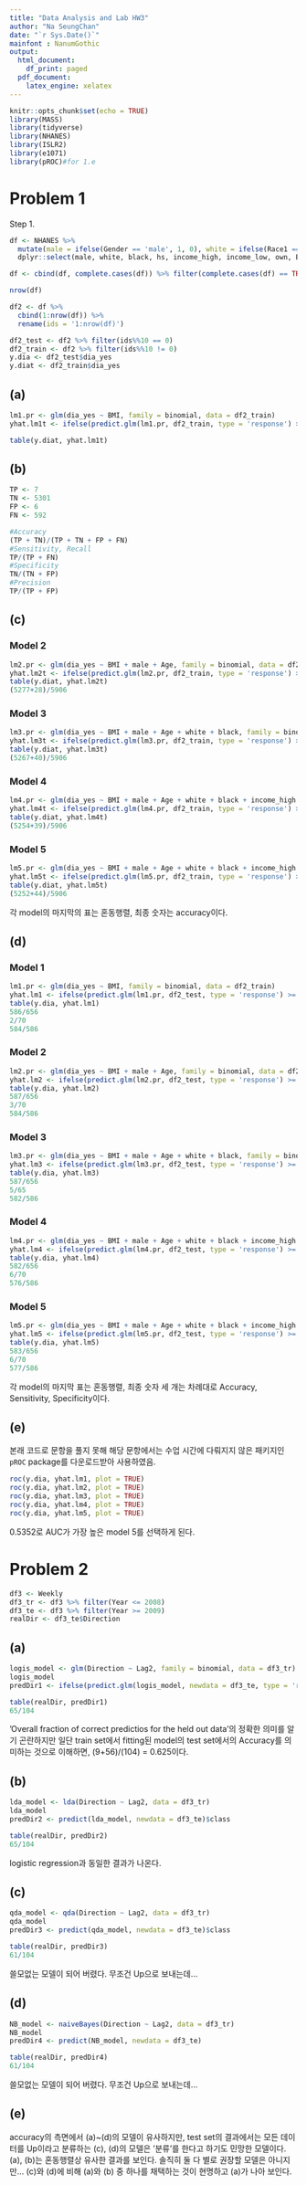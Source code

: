 ```yaml
---
title: "Data Analysis and Lab HW3"
author: "Na SeungChan"
date: "`r Sys.Date()`"
mainfont : NanumGothic
output:
  html_document:
    df_print: paged
  pdf_document:
    latex_engine: xelatex
---
```



```r
knitr::opts_chunk$set(echo = TRUE)
library(MASS)
library(tidyverse)
library(NHANES)
library(ISLR2)
library(e1071)
library(pROC)#for 1.e
```


# Problem 1


Step 1. 

```r
df <- NHANES %>%
  mutate(male = ifelse(Gender == 'male', 1, 0), white = ifelse(Race1 == 'White', 1, 0), black = ifelse(Race1 == 'Black', 1, 0), hs = ifelse(Education == 'High School'|Education == 'Some College'|Education == 'College Grad', 1, 0), income_high = ifelse(HHIncome == "75000-99999"|HHIncome == "more 99999", 1, 0), income_low = ifelse(HHIncome == " 0-4999"|HHIncome == " 5000-9999"|HHIncome ==   "10000-14999"|HHIncome == "15000-19999"|HHIncome == "20000-24999", 1, 0), own = ifelse(HomeOwn == 'Own', 1, 0), dia_yes = ifelse(Diabetes == 'Yes', 1, 0)) %>%
  dplyr::select(male, white, black, hs, income_high, income_low, own, BMI, Age, dia_yes, Height) 

df <- cbind(df, complete.cases(df)) %>% filter(complete.cases(df) == TRUE)

nrow(df)

df2 <- df %>%
  cbind(1:nrow(df)) %>%
  rename(ids = '1:nrow(df)') 

df2_test <- df2 %>% filter(ids%%10 == 0)
df2_train <- df2 %>% filter(ids%%10 != 0)
y.dia <- df2_test$dia_yes
y.diat <- df2_train$dia_yes
```


## (a)


```r
lm1.pr <- glm(dia_yes ~ BMI, family = binomial, data = df2_train)
yhat.lm1t <- ifelse(predict.glm(lm1.pr, df2_train, type = 'response') >= 0.5, 1, 0)

table(y.diat, yhat.lm1t)
```


## (b)


```r
TP <- 7
TN <- 5301
FP <- 6
FN <- 592

#Accuracy
(TP + TN)/(TP + TN + FP + FN)
#Sensitivity, Recall
TP/(TP + FN)
#Specificity
TN/(TN + FP)
#Precision
TP/(TP + FP)
```



## (c)


### Model 2

```r
lm2.pr <- glm(dia_yes ~ BMI + male + Age, family = binomial, data = df2_train)
yhat.lm2t <- ifelse(predict.glm(lm2.pr, df2_train, type = 'response') >= 0.5, 1, 0)
table(y.diat, yhat.lm2t)
(5277+28)/5906
```

### Model 3

```r
lm3.pr <- glm(dia_yes ~ BMI + male + Age + white + black, family = binomial, data = df2_train)
yhat.lm3t <- ifelse(predict.glm(lm3.pr, df2_train, type = 'response') >= 0.5, 1, 0)
table(y.diat, yhat.lm3t)
(5267+40)/5906
```

### Model 4

```r
lm4.pr <- glm(dia_yes ~ BMI + male + Age + white + black + income_high + income_low, family = binomial, data = df2_train)
yhat.lm4t <- ifelse(predict.glm(lm4.pr, df2_train, type = 'response') >= 0.5, 1, 0)
table(y.diat, yhat.lm4t)
(5254+39)/5906
```

### Model 5

```r
lm5.pr <- glm(dia_yes ~ BMI + male + Age + white + black + income_high + income_low + hs + own, family = binomial, data = df2_train)
yhat.lm5t <- ifelse(predict.glm(lm5.pr, df2_train, type = 'response') >= 0.5, 1, 0)
table(y.diat, yhat.lm5t)
(5252+44)/5906
```

각 model의 마지막의 표는 혼동행렬, 최종 숫자는 accuracy이다.



## (d)


### Model 1

```r
lm1.pr <- glm(dia_yes ~ BMI, family = binomial, data = df2_train)
yhat.lm1 <- ifelse(predict.glm(lm1.pr, df2_test, type = 'response') >= 0.5, 1, 0)
table(y.dia, yhat.lm1)
586/656
2/70
584/586
```

### Model 2

```r
lm2.pr <- glm(dia_yes ~ BMI + male + Age, family = binomial, data = df2_train)
yhat.lm2 <- ifelse(predict.glm(lm2.pr, df2_test, type = 'response') >= 0.5, 1, 0)
table(y.dia, yhat.lm2)
587/656
3/70
584/586
```

### Model 3

```r
lm3.pr <- glm(dia_yes ~ BMI + male + Age + white + black, family = binomial, data = df2_train)
yhat.lm3 <- ifelse(predict.glm(lm3.pr, df2_test, type = 'response') >= 0.5, 1, 0)
table(y.dia, yhat.lm3)
587/656
5/65
582/586
```

### Model 4

```r
lm4.pr <- glm(dia_yes ~ BMI + male + Age + white + black + income_high + income_low, family = binomial, data = df2_train)
yhat.lm4 <- ifelse(predict.glm(lm4.pr, df2_test, type = 'response') >= 0.5, 1, 0)
table(y.dia, yhat.lm4)
582/656
6/70
576/586
```

### Model 5

```r
lm5.pr <- glm(dia_yes ~ BMI + male + Age + white + black + income_high + income_low + hs + own, family = binomial, data = df2_train)
yhat.lm5 <- ifelse(predict.glm(lm5.pr, df2_test, type = 'response') >= 0.5, 1, 0)
table(y.dia, yhat.lm5)
583/656
6/70
577/586
```

각 model의 마지막 표는 혼동행렬, 최종 숫자 세 개는 차례대로 Accuracy, Sensitivity, Specificity이다.



## (e)

본래 코드로 문항을 풀지 못해 해당 문항에서는 수업 시간에 다뤄지지 않은 패키지인 `pROC` package를 다운로드받아 사용하였음.


```r
roc(y.dia, yhat.lm1, plot = TRUE)
roc(y.dia, yhat.lm2, plot = TRUE)
roc(y.dia, yhat.lm3, plot = TRUE)
roc(y.dia, yhat.lm4, plot = TRUE)
roc(y.dia, yhat.lm5, plot = TRUE)
```

0.5352로 AUC가 가장 높은 model 5를 선택하게 된다.



# Problem 2

```r
df3 <- Weekly
df3_tr <- df3 %>% filter(Year <= 2008)
df3_te <- df3 %>% filter(Year >= 2009)
realDir <- df3_te$Direction
```


## (a)


```r
logis_model <- glm(Direction ~ Lag2, family = binomial, data = df3_tr)
logis_model
predDir1 <- ifelse(predict.glm(logis_model, newdata = df3_te, type = 'response') >= 0.5, 'Up', 'Down')
```

```r
table(realDir, predDir1)
65/104
```

'Overall fraction of correct predictios for the held out data'의 정확한 의미를 알기 곤란하지만 일단 train set에서 fitting된 model의 test set에서의 Accuracy를 의미하는 것으로 이해하면, (9+56)/(104) = 0.625이다.



## (b)


```r
lda_model <- lda(Direction ~ Lag2, data = df3_tr)
lda_model
predDir2 <- predict(lda_model, newdata = df3_te)$class
```

```r
table(realDir, predDir2)
65/104
```

logistic regression과 동일한 결과가 나온다.


## (c)


```r
qda_model <- qda(Direction ~ Lag2, data = df3_tr)
qda_model
predDir3 <- predict(qda_model, newdata = df3_te)$class
```

```r
table(realDir, predDir3)
61/104
```

쓸모없는 모델이 되어 버렸다. 무조건 Up으로 보내는데...



## (d)


```r
NB_model <- naiveBayes(Direction ~ Lag2, data = df3_tr)
NB_model
predDir4 <- predict(NB_model, newdata = df3_te)
```

```r
table(realDir, predDir4)
61/104
```


쓸모없는 모델이 되어 버렸다. 무조건 Up으로 보내는데...



## (e)

accuracy의 측면에서 (a)~(d)의 모델이 유사하지만, test set의 결과에서는 모든 데이터를 Up이라고 분류하는 (c), (d)의 모델은 '분류'를 한다고 하기도 민망한 모델이다. (a), (b)는 혼동행렬상 유사한 결과를 보인다. 솔직히 둘 다 별로 권장할 모델은 아니지만... (c)와 (d)에 비해 (a)와 (b) 중 하나를 채택하는 것이 현명하고 (a)가 나아 보인다.

